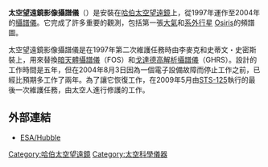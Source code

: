 '''太空望遠鏡影像攝譜儀'''（{{lang-en|STIS, Space Telescope Imaging Spectrograph}}）是安裝在[[哈伯太空望遠鏡|哈伯太空望遠鏡]]上，從1997年運作至2004年的[[攝譜儀|攝譜儀]]。它完成了許多重要的觀測，包括第一張[[天體大氣|大氣]]和[[系外行星|系外行星]] [[HD_209458_b|Osiris]]的頻譜圖。

太空望遠鏡影像攝譜儀是在1997年第二次維護任務時由李麥克和史蒂文・史密斯裝上，用來替換[[暗天體攝譜儀|暗天體攝譜儀]]（FOS）和[[戈達德高解析攝譜儀|戈達德高解析攝譜儀]]（GHRS）。設計的工作時間是五年，但在2004年8月3日因為一個電子設備故障而停止工作之前，已經比預期多工作了兩年。為了讓它恢復工作，在2009年5月由[[STS-125|STS-125]]執行的最後一次維護任務，由太空人進行修護的工作。

{{observatory-stub}}

== 外部連結 ==
*[http://www.spacetelescope.org/about/general/instruments/stis.html ESA/Hubble]{{Wayback|url=http://www.spacetelescope.org/about/general/instruments/stis.html |date=20070302195534 }}

{{哈伯太空望遠鏡}}

[[Category:哈伯太空望遠鏡|Category:哈伯太空望遠鏡]]
[[Category:太空科學儀器|Category:太空科學儀器]]